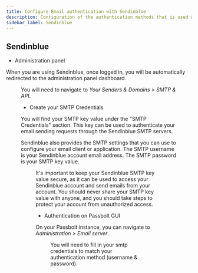 ```yaml
---
title: Configure Email authentication with Sendinblue
description: Configuration of the authentication methods that is used with SMTP for Sendinblue
sidebar_label: Sendinblue
---
```


<EmailServerConfigurationIntroduction/>

## Sendinblue

- Administration panel

When you are using Sendinblue, once logged in, you will be automatically redirected to the administration panel dashboard.

<Figure
  src="/img/help/2023/02/smtp-sendinblue-credentials-panel.png"
  caption="Sendinblue - SMTP Credentials Panel"
  alt="Sendinblue - SMTP Credentials Panel"
/>

You will need to navigate to *Your Senders & Domains > SMTP & API*.

- Create your SMTP Credentials

You will find your SMTP key value under the "SMTP Credentials" section. This key can be used to authenticate your email sending requests through the Sendinblue SMTP servers.

Sendinblue also provides the SMTP settings that you can use to configure your email client or application. The SMTP username is your Sendinblue account email address. The SMTP password is your SMTP key value.

<Figure
  src="/img/help/2023/02/smtp-sendinblue-credentials-example.png"
  caption="Sendinblue - SMTP Credentials"
  alt="Sendinblue - SMTP Credentials "
/>

It's important to keep your Sendinblue SMTP key value secure, as it can be used to access your Sendinblue account and send emails from your account. You should never share your SMTP key value with anyone, and you should take steps to protect your account from unauthorized access.

- Authentication on Passbolt GUI

On your Passbolt instance, you can navigate to *Administration > Email server*.

<Figure
  src="/img/help/2023/02/smtp-sendgrid-authentication.png"
  caption="Passbolt - Email authentication"
  alt="Passbolt - Email authentication"
/>

You will need to fill in your smtp credentials to match your authentication method (username & password).

<TestYourEmailConfiguration/>
